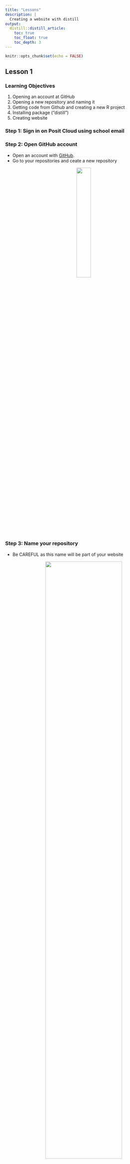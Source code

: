 ```yaml
---
title: "Lessons"
description: |
  Creating a website with distill 
output: 
  distill::distill_article:
    toc: true
    toc_float: true
    toc_depth: 3
---
```


```r
knitr::opts_chunk$set(echo = FALSE)
```

## Lesson 1

### Learning Objectives

1.	Opening an account at GitHub 
2.	Opening a new repository and naming it
3.	Getting code from Github and creating a new R project
4.	Installing package (“distill”)
5.	Creating website 

### Step 1: Sign in on Posit Cloud using school email

### Step 2: Open GitHub account

- Open an account with [GitHub](https://github.com/).
- Go to your repositories and ceate a new repository

<center>

![](images/Picture20.png){width=30%}

</center>

### Step 3: Name your repository

- Be CAREFUL as this name will be part of your website


<center>

![](images/Picture21.png){width=70%}
</center>

- Tick the box to 'Add a README file'

<center>
![](images/Picture22.png){width=70%}
</center>

### Step 4: Clone repo and open new project on R

- Click on the green code button and copy URL

<center>
![](images/Picture23.png){width=50%}
</center>

- Go to R positcloud and open new project (from Git Repository)

<center>

![](images/Picture24.png){width=50%}
</center>

- Paste in the code that you copied at GitHub



### Step 5: Setup R 

- Open Project and change appearance.

**Tools-> global options > Appearance**

- (Optional)If you want to see your changes in R instead of new window

**Tools-> global options > R Markdown > show output preview in "Viewer Pane"**

### Step 6: Install distill package

- Close and open project again

-	Install “distill” using this code (type in console)  

```r

install.packages("distill")

```

- click ENTER


![](images/Picture25.png)
 
- Then type this code

```r

library(distill)

```


- click ENTER
 
 
- Go to packages (bottom right pane) and check if there is a ‘tick’ next to the distill box

![](images/Picture26.png){width=75%}

### Step 7: Create website

- Copy and paste this code in consule making sure you write the name of your website

```r

create_website(dir = ".", title ="name of your website", gh_pages = TRUE)

```
Example: 

<center>
![](images/Picture80.png)
</center>

- Click 'ENTER' to run code

- click **Build** (in top right window) and then **Build Website**

**Your website is now ready to view.**

 We will learn about layouts in the next lesson.
 
<center>
![](images/4.png){width=70%}
</center>




## Lesson 2 

### Learning objectives
1)	Find a good layout for your website homepage
2)	Change the title in YAML
3)	Add text on the homepage


### Step 1: Choose layout
Choose a layout/template from this website 
[Seankross postcards](https://github.com/seankross/postcards)

Add this code in the console and click ENTER:  

```r

install.packages("postcards")
```


### Step 2: Delete the old index file

- Tick index.rmd in Files tab (bottom right pane)

- Delete index.rmd file

### Step 3: Create template for homepage

Add this code to console with your chosen template name for example:

```r

create_article(file ="index", template= "trestles", package = "postcards")

```

- Click on index.rmd from the Files tab (bottom right pane)

- Now go to top left pane.

-	Copy this code and paste after output in a new line:

```r

site: distill::distill_website


```

<center>
![](images/Picture8.png){width=50%}
</center>

•	This creates the template for the homepage

•	Change title

•	KNIT to see a preview of the homepage

### Step 4: Writing text on the homepage

- Now add all your info on your homepage

- Change layout of page using these symbols

- Use # for titles; # main title, ## subtitle, ### smaller subtitle and so on.

- For bold use ** before and after the word **

- For italics use * before and after the word *

<center>
![](images/4.png){width=70%}
</center>


## Lesson 3 

### Learning objectives: 

1)	Personalise homepage
2)  Add images to homepage
3)	Add emoji's

### Step 1: Add images to homepage

- On your computer desktop make a new folder called "Images".

- Save all the images you want to use in the folder

- Right click on the folder and choose 'compress to ZIP file'
<center>
![](images/222.png){width=50%}
- Now in your R Positcloud go to bottom right pane and click 'Upload' and select compressed images folder

- Now you can use all your pictures in your website.

### Step 2: Change main picture on your homepage

- Undere the Files tab in the bottom right pane select 'index.rmd'.

- In the Source Editor (top left pane) you can see "image:"

- Change image by writing down the name of folde/name of image.format of image. ( in between the speech marks)

- Note: Be careful. The pathway is case sensitive.

<center>
![Example](images/Picture28.png){width=50%}
</center>
- To add picture on any page use this format: 

```r

![title of image](images/name of pic.jpg)

```
 
### Step 3: Insert emoji 

- Run this code in console (bottom left pane)

```r

install.packages("devtools")

```

- Click ENTER

- then this code: 

```r

devtools::install_github("hadley/emo")

```

- Click ENTER

- Now you can add emoji like this:

```r

`r emo::ji("smile")` 

```

- For more emoji names visit [this page](https://github.com/hadley/emo)


- click **Build** (in top right window) and **then Build Website**

<center>
![](images/4.png){width=70%}
</center>

## Lesson 4 

### Learning objectives: 
1)	Add new pages to your website
2)	Add icons to buttons and personalse

### Step 1: Adding more pages to your website

- Under the Files tab click the 'site.yml' file. You will find it in the bottom right pane.

- Now copy the 2 lines starting with 'text' and 'href'.

- Paste underneath and replace whatever is after text with the name of one of your website pages.

- Change the href name to match the page name.

- Repeat these steps for every page in your website.

EXAMPLE:

![](images/yml.png){width=40%}

- In the console (bottom left pane) type this code to create a new page.

```r

create_article("name")
```

- The name you use needs to be exactly the same as "href" name that you used in 'site.yml' file.

- **Knit** this new page and it will appear in the Source Editor pane.

- Change the title to the name of your page.

- Scroll down and type in whatever text you want to see on your page.

- Make your code look **exactly** like this by deleting unwanted lines.

![](images/newp.png){width=90%}
 
 **KNIT**
 
### Step 2: Add icons to buttons
 
- Choose 'index.rmd' file

- In the Source Editor change the 'label' and 'url' lines to look like this.

- Note: Be very careful with spaces, speech marks, brackets etc.

```r

  - label: '<i class="fab fa-twitter"></i> Twitter'
    url: 'https://twitter.com/R_Girls_School target="_blank"'
  - label: '<i class="fab fa-github"></i> GitHub'
    url: 'https://github.com/R-Girls target="_blank"'
  - label: '<i class="fas fa-envelope"></i> Contact Us'
    url: "mailto:maryam.nawaz@greenoak.bham.sch.uk"

```
 
- **Knit** and see changes

- "Target=_blank" makes sure that the link opens in a new tab (window)

- (Optional) Use your own personal Twitter and GitHub url's

- Insert your school email address.

- For more icons-> Go to [website](https://fontawesome.com/search), search and copy code between the <> marks

- Keep clicking **Knit** to see changes

- Click **Build** (in top right window) and **then Build Website**

### Step 3:  To push to Github (going ONLINE)

- Enter the following code in console

```r

install.packages("usethis")

```

- click ENTER

- Now enter this code into console using your login details with Github

```r

usethis::use_git_config(user.name= "your user name",user.email= "your email")

```

- Enter in console 

```r
usethis::create_github_token()

```

and get token from Github (90 days)

- Now paste this code into console

```r

gitcreds::gitcreds_set()
```

- **Enter password or token:** insert password here

- Save this code somewhere as you might need it again later.

- Now go to Git ( top right window) -> click on **commit**

- Tick all the boxes 

- Add a message and click **commit** ->  and then Click **push**

- Your website should have updated on Github. Go to check on Github.com

**On Github website:**

Go to settings -> Pages -> change branch main to /docs

<center>
![](images/Picture33.png){width=50%}
</center>

**Then view your website as its ONLINE now.**

<center>
![](images/4.png){width=70%}
</center>

## Lesson 5

### Learning objectives: 
1)	Create a css file for theme
2)	Import google fonts
3)	Import colours for layout

### Stage 1: Create new theme -> css file

- Add this code to console   

```r

create_theme("my-theme")

```

- On _site.yml add line of code after output_dir: 

```r

theme: my_theme.css

```

![](images/Picture14.png){width=40%}

### Step 2: Change your font

- Import google fonts from this [website](https://fonts.google.com/)

- Search for fav font and select @import 

- Copy the code in between the style tags < style>

- Now add at the top of css file all the fonts you want to use. Customise !!!!

![](images/Picture32.png){width=50%}



- Always **knit** to see changes until you are happy with font type and size

### Step 3: Choose color palette     

- Go to [coolers website](https://coolors.co/)

- Make a palette and download for later use.

- You can lock colors you like or press space bar for new colors

- You can export to pdf (HEX and RGB)

![](images/Picture17.png) 

- To make changes go to your css file :

**Example**
- Title size = 28px (How big do you want the title to be?)

- Text color = What colour do you want the text to be?

- Text size = 28px (size of text)

- Hover color = white (when you move mouse over the writing what colour should it change into)

- Background color = #C34A79  (The colour of the banner)

![Example](images/Picture16.png){width=60%} 

  
### Step 4: Saving Changes

After making all the changes you want save on github

- click **Build** (in top right window) and **then Build Website**

- Commit- push to save on website as mentioned above

<center>
![](images/4.png){width=70%}
</center>

## Lesson 6
### Learning objectives: 
1)	Changing the font colours
2)	Change button colours
3)	Include a navigation bar
4)	Add table of contents

### Step 1: Change colour of biggest font

Copy this code at the bottom of css file

```r


h1 {
	  color: #C34A79;
	  font-size: 36px;
	}
```

Now you can change the colour and font size of your biggest font on website

### Step2: To change button colours

Copy this code underneath

```r
  .btn-outline-dark {
	    background-color: transparent; 
	    color: rgba(195, 74, 121);
	    border: 1px solid;
	    border-color: rgba(195, 74, 121);
	}
	

	.btn-outline-dark:hover {
	    background-color: rgba(195, 74, 121);
	    border-color: rgba(195, 74, 121);
	    color: white;
	}

```


- Now you change colours of button using coolers.co website.

- Also look at [R Grilsgithub](https://github.com/R-Girls/website/blob/main/rgirls-theme.css) for further codes.


### Step 3: Menu bar (dropdown)

- Go to _site.yml

- The menu argument allows you to add dropdown options in the header

- 	Make sure the spaces are properly formatted or you’ll get an error (even one tab off on menu as example)

- Note: the links won’t work yet because we haven’t created the pages yet


![Example](images/Picture18.png){width=75%}

### Step 4: Add table of contents

- Add this code at the top of your page


```r
    toc: true
    toc_depth: 3
    toc_float: true

```


- toc means table of content

- toc_depth is the the differet levels of headers you used

![](images/Picture34.png){width=50%}

- click **Build** (in top right window) and **then Build Website**

- Push all changes to Github

**Hope you enjoyed making your new website with R `r emo::ji("smile")`**

![](images/2.png) 